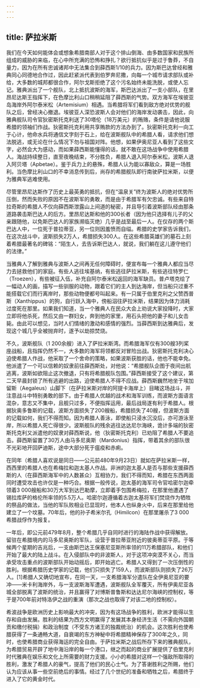 ```yaml
---
---
---
```

title: 萨拉米斯
---




我们在今天如何能体会或想象希腊南部人对于这个排山倒海、由多数国家和民族所组成的威胁的来临，在心中所充满的恐怖和挣扎？欲行抵抗似乎是过于鲁莽，不自量力，因为在所有忠诚诸邦中无法集合到薛西斯1/10的兵力。因为斯巴达曾经和雅典同心同德地合作过，因此赶紧派代表到伯罗奔尼撒，向每一个城市请求部队或补给，大多数的城邦都很合作，阿尔戈斯拒绝了这个污名始终未能洗脱，或使人忘记。雅典派出了一个舰队，北上抵抗波斯的海军，斯巴达派出了一支小部队，在里昂尼达斯王指挥下，在色摩比利山口稍稍延阻了薛西斯的气势。双方海军在埃彼亚岛海岸外阿尔泰米松（Artemisium）相遇。当希腊将军们看到敌方绝对优势的舰队之后，曾经决心撤退。埃彼亚人深恐波斯人会对他们的海岸发动袭击，因此，向雅典舰队司令官狄密斯托克利送了30塔伦（18万美元）的贿赂，条件是请他说服希腊的领袖们作战。狄密斯托克利用共享贿款的方法办到了。狄密斯托克利一向工于心计，他命水兵将通信文字刻于石上，给在波斯舰队中的希腊人看，请求他们想法脱逃，或无论在什么情况下勿与祖国对阵。他想，如果伊奥尼亚人看到了这些文字，必然会大为感动，而如果薛西斯能懂得的话，就不敢在这场战争中使用希腊人。海战持续整日，直至夜晚结束，不分胜负，希腊人退入阿尔泰米松，波斯人退入阿贝塔（Apbetae）。鉴于兵力上的悬殊，希腊人认为能以寡敌众，算是一场胜利。当色摩比利山口的不幸消息传到后，尚存的希腊舰队即行南驶萨拉米斯，以便为雅典军逃难使用。

尽管里昂尼达斯作了历史上最英勇的抵抗，但在“温泉关”终为波斯人的绝对优势所压倒，然而失败的原因不在波斯军的勇敢，而是由于希腊军有欠忠诚。有些来自特拉奇斯的希腊人不仅向薛西斯泄露山上间道的秘密，并且导引着波斯部队经由那条道路袭击斯巴达人的后方。里昂尼达斯和他的300长者（因为他只选择有儿子的父亲跟随他，以免斯巴达人的家族濒临灭绝）几乎是战至最后一人。在仅存的两个斯巴达人中，一位死于普拉蒂亚，另一位则因羞愤而自缢。希腊的史学家告诉我们，在这次战斗中，波斯损失2万人，希腊损失300人。在这些希腊英雄们的墓石上刻着希腊最著名的碑铭：“陌生人，去告诉斯巴达人，就说，我们躺在这儿遵守他们的法律。”

当雅典人了解到雅典与波斯人之间再无任何障碍时，便宣布每一个雅典人都应当尽力去拯救他们的家庭。有些人逃往埃基纳，有些逃往萨拉米斯，有些逃往特罗仁（Troezen），有些被征入伍，补充自阿尔泰米松返回的海军缺员。普卢塔克绘了一幅动人的画，描写一些驯服的动物，跟着它们的主人到达海岸，但当船只过重不能搭载它们而行离岸时，那些动物便都号叫起来。有一只属于伯里克利之父赞西普斯（Xanthippus）的狗，自行跃入海中，傍船泅往萨拉米斯，结果因为体力消耗过度死在那里。如果我们知道，当一个雅典人在民众大会上劝说大家投降时，大家立即将他杀死，然后又由一群妇女，奔到他的家里，用石头把他的妻子和儿女击毙。由此可以想见，当时人们情绪的激动和感情的强烈。当薛西斯到达雅典后，发现这个城几乎全被抛弃时，遂予以劫掠焚烧。

不久，波斯舰队（1 200余艘）进入了萨拉米斯湾。而希腊海军仅有300艘3列桨座战船，且指挥仍然不一，大多数的海军将领都反对冒险出战。狄密斯托克利决心迫使希腊人作战，他采取了一个舍命的策略，如果波斯获胜的话，他也不能幸免。他派遣了一个可以信赖的奴隶前往薛西斯处，对他说：“希腊舰队企图于夜间出航逃离，波斯如欲阻止这次撤退，只有将希腊舰队包围。”薛西斯接受了这个建议，第二天早晨封锁了所有逃避的出路，迫使希腊人不得不应战。薛西斯巍然地坐于埃加留斯（Aegaleus）山脚下（在萨拉米斯对岸的阿提卡海岸上）目睹这场战斗，并注意战斗中特别勇敢的部下。由于希腊人优越的战术和海军训练，而波斯方面语言混杂，意志又不集中，且舰只过多，不便指挥运用，最后战局遂有利于希腊人。根据狄奥多鲁斯的记载，波斯方面损失了200艘船，希腊损失了40艘，但波斯方面的记载如何，我们不得而知。因为希腊人善泳，即使船只浸水沉没后，亦可游泳至岸，所以希腊人死亡得很少。波斯舰队的残余逃往达达尼尔海峡，诡计多端的狄密斯托克利又派遣他的奴隶对薛西斯说，他（狄密斯托克利）已劝阻了希腊人不要追击。薛西斯留置了30万人由马多尼奥斯（Mardonius）指挥，带着其余的部队很不光彩地开回萨迪斯，途中大部分死于瘟疫和赤痢。

在同年（希腊人喜欢说是同日——公元前480年9月23日）就如在萨拉米斯一样，西西里的希腊人也在希梅拉和迦太基人作战。非洲的迦太基人是否与那些支援薛西斯的人（在薛西斯海军中的人数甚众）互相协力，我们不得而知，希腊在东西两面同时遭受攻击也许仅是一种巧合。根据一般传说，迦太基的海军司令官哈密尔迦牵领着3 000艘船和30万大军到达巴勒摩，立即着手包围希梅拉，在那里他遭遇了锡拉库萨的格伦所率领的5.5万人。哈密尔迦遵循着古迦太基将军们焚烧作为牺牲的祭品的做法，当他的军队败相业已显现时，他本人也纵身火中，后来在那里给他建立了一个坟墓。70年后，他的孙子希米尔孔（Himilcon）在那里屠杀了3 000希腊战俘作为报复。

一年后，即公元前479年8月，整个希腊几乎自同时进行的海陆作战中获得解放。留驻在希腊境内的马多尼奥斯的军队，设营于普拉蒂亚附近的彼奥蒂亚平原。于等候两个星期的吉兆后，一支由斯巴达王保塞尼亚斯所率领的11万希腊部队，和他们开始了最大的陆上战斗。在入侵部队中的非波斯人，对于这项冲突漠不关心，而当承受攻击重点的波斯部队开始动摇后，即开始逃亡。希腊人又得到了一次压倒性的胜利。根据希腊历史学家的记载，他们只损失了159人，而波斯部队则损失了26万人。[1]希腊人又确切地宣布，在同一天，一支希腊海军分遣队在全伊奥尼亚的要冲——米卡利海岸外，与一支波斯海军遭遇，波斯舰队全军覆灭，所有伊奥尼亚各城全部脱离了波斯的统治，并且赢得了对博斯普鲁斯和达达尼尔海峡的控制权，等于是700年前对特洛伊之战的重演（那次之战也取得了对该二地的控制权）。

希波战争是欧洲历史上影响最大的冲突，因为有这场战争的胜利，欧洲才能得以生存和自由发展。胜利的结果为西方文明赢得了发展其本身经济生活（不需向外国朝贡和缴付税捐）和政治制度（不受东方诸王的独裁统治）的机会。这次胜利也使希腊获得了一条通畅大道，自衰竭的东方神秘中将希腊精神保存了300年之久，同时，也使希腊商业获得海运的完全自由。于萨拉米斯之战后所存下来的雅典舰队，为希腊贸易开辟了地中海沿岸的每一个港口，继之而起的商业扩展提供了伯里克利时代雅典在娱乐和文化上所需要的财力支援。小小的希腊对这样一个强敌所取得的胜利，激发了希腊人的豪气，提高了他们的民心士气。为了答谢胜利之所赐，他们认为应该从事一些空前绝后的事情。经过了几个世纪的准备和牺牲之后，希腊终于进入了它的黄金时代。